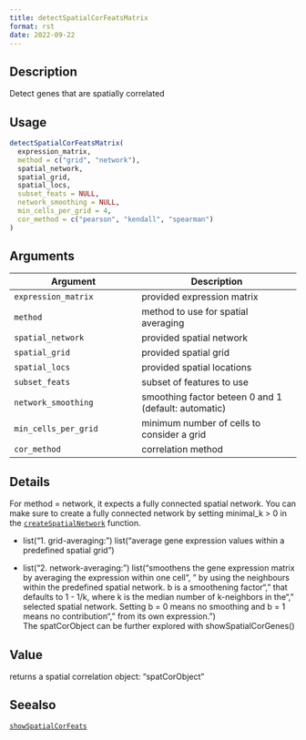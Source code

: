 ```yaml
--- 
title: detectSpatialCorFeatsMatrix 
format: rst 
date: 2022-09-22 
--- 
```


## Description

Detect genes that are spatially correlated


## Usage

```r
detectSpatialCorFeatsMatrix(
  expression_matrix,
  method = c("grid", "network"),
  spatial_network,
  spatial_grid,
  spatial_locs,
  subset_feats = NULL,
  network_smoothing = NULL,
  min_cells_per_grid = 4,
  cor_method = c("pearson", "kendall", "spearman")
)
```


## Arguments

Argument      |Description
------------- |----------------
`expression_matrix`     |     provided expression matrix
`method`     |     method to use for spatial averaging
`spatial_network`     |     provided spatial network
`spatial_grid`     |     provided spatial grid
`spatial_locs`     |     provided spatial locations
`subset_feats`     |     subset of features to use
`network_smoothing`     |     smoothing factor beteen 0 and 1 (default: automatic)
`min_cells_per_grid`     |     minimum number of cells to consider a grid
`cor_method`     |     correlation method


## Details

For method = network, it expects a fully connected spatial network. You can make sure to create a
 fully connected network by setting minimal_k > 0 in the [`createSpatialNetwork`](#createspatialnetwork) function.
   

*  list("1. grid-averaging: ") list("average gene expression values within a predefined spatial grid")   

*  list("2. network-averaging: ") list("smoothens the gene expression matrix by averaging the expression within one cell\n", " by using the neighbours within the predefined spatial network. b is a smoothening factor\n", " that defaults to 1 - 1/k, where k is the median number of  k-neighbors in the\n", " selected spatial network. Setting b = 0 means no smoothing and b = 1 means no contribution\n", " from its own expression.")  
 The spatCorObject can be further explored with showSpatialCorGenes()


## Value

returns a spatial correlation object: "spatCorObject"


## Seealso

[`showSpatialCorFeats`](#showspatialcorfeats)


